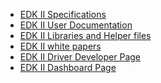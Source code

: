 *[[EDK II Specifications]]
*[[EDK II User Documentation]]
*[[EDK II Libraries and Helper files]]
*[[EDK II white papers]]
*[[Driver-Developer| EDK II Driver Developer Page]]
*[[EdkII_dashboard| EDK II Dashboard Page]]
<!-- [[Category:EDKII]] -->
<!-- [[Category:Documents]] -->